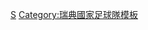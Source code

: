 {{国家队
 | name      = 2004年歐洲足球錦標賽瑞典參賽名單
 | bg        = #FFF01C
 | fg        = #005B99
 | bordercolor = #005B99
 | country   = 瑞典
 | flag      = Sweden
 | comp link = 2004年歐洲足球錦標賽
 | comp      = 2004年-{zh-hans:欧洲足球锦标赛;zh-hk:歐洲國家盃;zh-tw:歐洲足球錦標賽;}-
 | p1        = [[安迪亞斯·伊薩臣|-{zh-hans:伊萨克松;zh-hk:伊薩臣;zh-tw:伊薩克森;}-]]
 | p2        = [[泰迪·盧錫|-{zh-hans:卢西奇;zh-hk:盧錫;zh-tw:盧西奇;}-]]
 | p3        = [[奥洛夫·梅尔贝里|-{zh-hans:梅尔贝里;zh-hk:美爾保;zh-tw:梅爾貝里;}-]] [[File:Captain sports.svg|10px|link=隊長 (足球)|alt=队长]]
 | p4        = [[Johan Mjällby|米贊比]]
 | p5        = [[埃里克·埃德曼|-{zh-hans:埃德曼;zh-hk:艾文;zh-tw:埃德曼;}-]]
 | p6        = [[托比亚斯·林德罗特|-{zh-hans:林德罗特;zh-hk:連達羅夫;zh-tw:林德羅特;}-]]
 | p7        = [[米卡埃尔·尼尔松_(1978年)|-{zh-hans:米卡埃尔·尼尔松;zh-hk:米高·尼路臣;zh-tw:米卡耶爾·尼爾森;}-]]
 | p8        = [[安達斯·史雲遜|-{zh-hans:安德斯·斯文森;zh-hk:安達斯·史雲遜;zh-tw:安德斯·斯文森;}-]]
 | p9        = [[弗雷德里克·永贝里|-{zh-hans:永贝里;zh-hk:龍格堡;zh-tw:永貝里;}-]]
 | p10       = [[兹拉坦·伊布拉希莫维奇|-{zh-hans:伊布拉希莫维奇;zh-hk:伊巴謙莫域;zh-tw:伊布拉希莫維奇;}-]]
 | p11       = [[亨里克·拉松|-{zh-hans:亨里克·拉松;zh-hk:軒歷·拿臣;zh-tw:亨里克·拉爾森;}-]]
 | p12       = [[Magnus Hedman|希特文]]
 | p13       = [[彼得·汉松|-{zh-hans:彼得·汉松;zh-hk:彼得·漢臣;zh-tw:彼得·漢森;}-]]
 | p14       = [[Alexander Östlund|奧斯隆]]
 | p15       = [[安德雷亚斯·雅科布森|-{zh-hans:雅各布森;zh-hk:積及臣;zh-tw:雅各布森;}-]]
 | p16       = [[基姆·谢尔斯特伦|-{zh-hans:谢尔斯特伦;zh-hk:卡斯唐;zh-tw:謝爾斯特倫;}-]]
 | p17       = [[安德斯·安德森|-{zh-hans:安德斯·安德森;zh-hk:安達斯·安達臣;zh-tw:安德斯·安德森;}-]]
 | p18       = [[Mattias Jonson|馬迪亞斯·莊臣]]
 | p19       = [[Pontus Farnerud|法蘭羅特]]
 | p20       = [[马库斯·阿尔贝克|-{zh-hans:阿尔贝克;zh-hk:柯碧克;zh-tw:阿爾貝克;}-]]
 | p21       = [[克里斯蒂安·威廉松|-{zh-hans:威廉松;zh-hk:韋希臣;zh-tw:威廉松;}-]]
 | p22       = [[Erik Wahlstedt|華舒特]]
 | p23       = [[Magnus Kihlstedt|基爾舒特]]
 | coach     = [[拉尔斯·拉德贝克|-{zh-hans:拉德贝克;zh-hk:拿格碧克;zh-tw:拉德貝克;}-]] 和 [[汤米·索德伯格|-{zh-hans:瑟德贝里;zh-hk:蘇達貝治;zh-tw:索德伯格;}-]]
}}<noinclude>
[[Category:2004年歐洲足球錦標賽參賽名單模板|S]]
[[Category:瑞典國家足球隊模板]]
</noinclude>